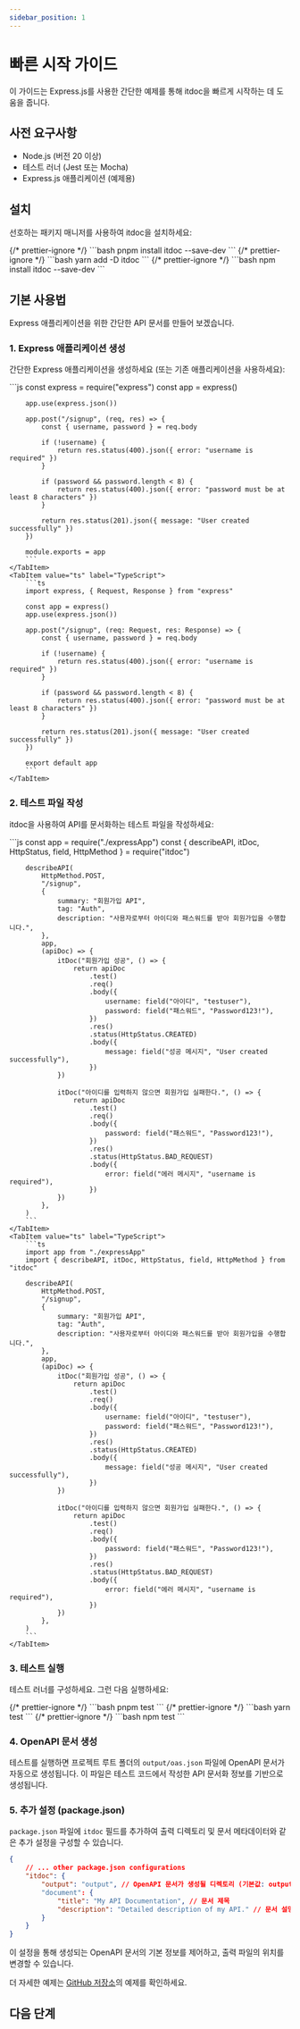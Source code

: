 ```yaml
---
sidebar_position: 1
---
```



# 빠른 시작 가이드

이 가이드는 Express.js를 사용한 간단한 예제를 통해 itdoc을 빠르게 시작하는 데 도움을 줍니다.

## 사전 요구사항

- Node.js (버전 20 이상)
- 테스트 러너 (Jest 또는 Mocha)
- Express.js 애플리케이션 (예제용)

## 설치

선호하는 패키지 매니저를 사용하여 itdoc을 설치하세요:

<Tabs>
    {/* prettier-ignore */}
    <TabItem value="pnpm" label="pnpm" default>
        ```bash
        pnpm install itdoc --save-dev
        ```
    </TabItem>
    {/* prettier-ignore */}
    <TabItem value="yarn" label="yarn">
        ```bash
        yarn add -D itdoc
        ```
    </TabItem>
    {/* prettier-ignore */}
    <TabItem value="npm" label="npm">
        ```bash
        npm install itdoc --save-dev
        ```
    </TabItem>
</Tabs>

## 기본 사용법

Express 애플리케이션을 위한 간단한 API 문서를 만들어 보겠습니다.

### 1. Express 애플리케이션 생성

간단한 Express 애플리케이션을 생성하세요 (또는 기존 애플리케이션을 사용하세요):

<Tabs>
    <TabItem value="js" label="JavaScript" default>
        ```js
        const express = require("express")
        const app = express()

        app.use(express.json())

        app.post("/signup", (req, res) => {
            const { username, password } = req.body

            if (!username) {
                return res.status(400).json({ error: "username is required" })
            }

            if (password && password.length < 8) {
                return res.status(400).json({ error: "password must be at least 8 characters" })
            }

            return res.status(201).json({ message: "User created successfully" })
        })

        module.exports = app
        ```
    </TabItem>
    <TabItem value="ts" label="TypeScript">
        ```ts
        import express, { Request, Response } from "express"

        const app = express()
        app.use(express.json())

        app.post("/signup", (req: Request, res: Response) => {
            const { username, password } = req.body

            if (!username) {
                return res.status(400).json({ error: "username is required" })
            }

            if (password && password.length < 8) {
                return res.status(400).json({ error: "password must be at least 8 characters" })
            }

            return res.status(201).json({ message: "User created successfully" })
        })

        export default app
        ```
    </TabItem>

</Tabs>

### 2. 테스트 파일 작성

itdoc을 사용하여 API를 문서화하는 테스트 파일을 작성하세요:

<Tabs>
    <TabItem value="js" label="JavaScript" default>
        ```js
        const app = require("./expressApp")
        const { describeAPI, itDoc, HttpStatus, field, HttpMethod } = require("itdoc")

        describeAPI(
            HttpMethod.POST,
            "/signup",
            {
                summary: "회원가입 API",
                tag: "Auth",
                description: "사용자로부터 아이디와 패스워드를 받아 회원가입을 수행합니다.",
            },
            app,
            (apiDoc) => {
                itDoc("회원가입 성공", () => {
                    return apiDoc
                        .test()
                        .req()
                        .body({
                            username: field("아이디", "testuser"),
                            password: field("패스워드", "Password123!"),
                        })
                        .res()
                        .status(HttpStatus.CREATED)
                        .body({
                            message: field("성공 메시지", "User created successfully"),
                        })
                })

                itDoc("아이디를 입력하지 않으면 회원가입 실패한다.", () => {
                    return apiDoc
                        .test()
                        .req()
                        .body({
                            password: field("패스워드", "Password123!"),
                        })
                        .res()
                        .status(HttpStatus.BAD_REQUEST)
                        .body({
                            error: field("에러 메시지", "username is required"),
                        })
                })
            },
        )
        ```
    </TabItem>
    <TabItem value="ts" label="TypeScript">
        ```ts
        import app from "./expressApp"
        import { describeAPI, itDoc, HttpStatus, field, HttpMethod } from "itdoc"

        describeAPI(
            HttpMethod.POST,
            "/signup",
            {
                summary: "회원가입 API",
                tag: "Auth",
                description: "사용자로부터 아이디와 패스워드를 받아 회원가입을 수행합니다.",
            },
            app,
            (apiDoc) => {
                itDoc("회원가입 성공", () => {
                    return apiDoc
                        .test()
                        .req()
                        .body({
                            username: field("아이디", "testuser"),
                            password: field("패스워드", "Password123!"),
                        })
                        .res()
                        .status(HttpStatus.CREATED)
                        .body({
                            message: field("성공 메시지", "User created successfully"),
                        })
                })

                itDoc("아이디를 입력하지 않으면 회원가입 실패한다.", () => {
                    return apiDoc
                        .test()
                        .req()
                        .body({
                            password: field("패스워드", "Password123!"),
                        })
                        .res()
                        .status(HttpStatus.BAD_REQUEST)
                        .body({
                            error: field("에러 메시지", "username is required"),
                        })
                })
            },
        )
        ```
    </TabItem>

</Tabs>

### 3. 테스트 실행

테스트 러너를 구성하세요. 그런 다음 실행하세요:

<Tabs>
    {/* prettier-ignore */}
    <TabItem value="pnpm" label="pnpm" default>
        ```bash
        pnpm test
        ```
    </TabItem>
    {/* prettier-ignore */}
    <TabItem value="yarn" label="yarn">
        ```bash
        yarn test
        ```
    </TabItem>
    {/* prettier-ignore */}
    <TabItem value="npm" label="npm">
        ```bash
        npm test
        ```
    </TabItem>
</Tabs>

### 4. OpenAPI 문서 생성

테스트를 실행하면 프로젝트 루트 폴더의 `output/oas.json` 파일에 OpenAPI 문서가 자동으로 생성됩니다.
이 파일은 테스트 코드에서 작성한 API 문서화 정보를 기반으로 생성됩니다.

### 5. 추가 설정 (package.json)

`package.json` 파일에 `itdoc` 필드를 추가하여 출력 디렉토리 및 문서 메타데이터와 같은 추가 설정을
구성할 수 있습니다.

```json title="package.json"
{
    // ... other package.json configurations
    "itdoc": {
        "output": "output", // OpenAPI 문서가 생성될 디렉토리 (기본값: output)
        "document": {
            "title": "My API Documentation", // 문서 제목
            "description": "Detailed description of my API." // 문서 설명
        }
    }
}
```

이 설정을 통해 생성되는 OpenAPI 문서의 기본 정보를 제어하고, 출력 파일의 위치를 변경할 수 있습니다.

더 자세한 예제는 [GitHub 저장소](https://github.com/do-pa/itdoc/tree/main/examples)의 예제를
확인하세요.

## 다음 단계
